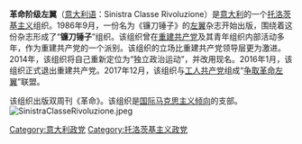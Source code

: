 {{unreferenced|time=2018-10-23T12:15:59+00:00}}
'''革命阶级左翼'''（[[意大利语|意大利语]]：Sinistra Classe Rivoluzione）是[[意大利|意大利]]的一个[[托洛茨基主义|托洛茨基主义]]组织。1986年9月，一份名为《镰刀锤子》的[[左翼|左翼]]杂志开始出版，围绕着这份杂志形成了“'''镰刀锤子'''”组织。该组织曾在[[重建共产党|重建共产党]]及其青年组织内部活动多年，作为重建共产党的一个派别。该组织的立场比重建共产党领导层更为激进。2014年，该组织将自己重新定位为“独立政治运动”，并改用现名。2016年1月，该组织正式退出重建共产党。2017年12月，该组织与[[工人共产党_(意大利)|工人共产党]]组成“[[争取革命左翼|争取革命左翼]]”联盟。

该组织出版双周刊《革命》。该组织是[[国际马克思主义倾向|国际马克思主义倾向]]的支部。[[File:SinistraClasseRivoluzione.jpeg|thumb]]

[[Category:意大利政党|Category:意大利政党]]
[[Category:托洛茨基主义政党|Category:托洛茨基主义政党]]